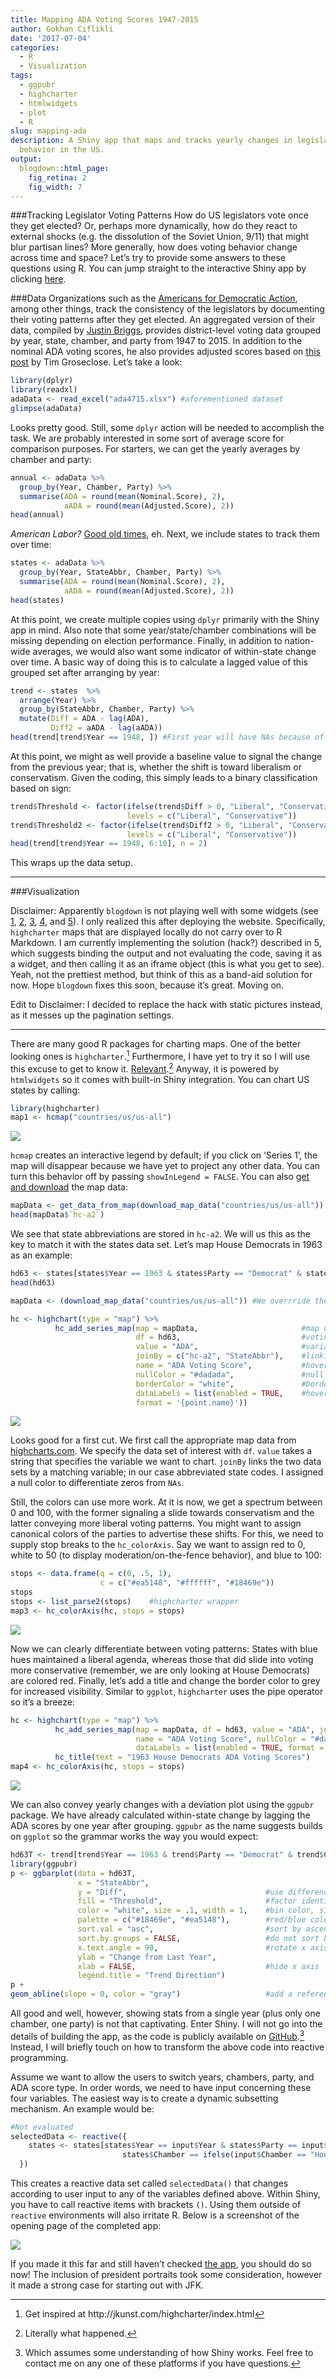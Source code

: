 ```yaml
---
title: Mapping ADA Voting Scores 1947-2015
author: Gokhan Ciflikli
date: '2017-07-04'
categories:
  - R
  - Visualization
tags:
  - ggpubr
  - highcharter
  - htmlwidgets
  - plot
  - R
slug: mapping-ada
description: A Shiny app that maps and tracks yearly changes in legislator voting
  behavior in the US.
output:
  blogdown::html_page:
    fig_retina: 2
    fig_width: 7
---
```

###Tracking Legislator Voting Patterns
How do US legislators vote once they get elected? Or, perhaps more dynamically, how do they react to external shocks (e.g. the dissolution of the Soviet Union, 9/11) that might blur partisan lines? More generally, how does voting behavior change across time and space? Let's try to provide some answers to these questions using R. You can jump straight to the interactive Shiny app by clicking [here](https://gokhan.shinyapps.io/adamap/).

###Data
Organizations such as the [Americans for Democratic Action](http://www.adaction.org/), among other things, track the consistency of the legislators by documenting their voting patterns after they get elected. An aggregated version of their data, compiled by [Justin Briggs](http://trialstravails.blogspot.co.uk/2017/01/adjusted-ada-scores-from-1947-2015.html), provides district-level voting data grouped by year, state, chamber, and party from 1947 to 2015. In addition to the nominal ADA voting scores, he also provides adjusted scores based on [this post](http://timgroseclose.com/adjusted-interest-group-scores/) by Tim Groseclose. Let's take a look:

```r
library(dplyr)
library(readxl)
adaData <- read_excel("ada4715.xlsx") #aforementioned dataset
glimpse(adaData)
```

Looks pretty good. Still, some `dplyr` action will be needed to accomplish the task. We are probably interested in some sort of average score for comparison purposes. For starters, we can get the yearly averages by chamber and party:

```r
annual <- adaData %>%
  group_by(Year, Chamber, Party) %>%
  summarise(ADA = round(mean(Nominal.Score), 2),
            aADA = round(mean(Adjusted.Score), 2))
head(annual)
```

_American Labor?_ [Good old times](http://www.crazywebsite.com/Website-Clipart-Pictures-Videos/American-Patriotic/Marshall_Ramsey_Cartoon_Happy_Labor_Day_Made_In_China-1LG.jpg), eh. Next, we include states to track them over time:

```r
states <- adaData %>%
  group_by(Year, StateAbbr, Chamber, Party) %>%
  summarise(ADA = round(mean(Nominal.Score), 2),
            aADA = round(mean(Adjusted.Score), 2))
head(states)
```

At this point, we create multiple copies using `dplyr` primarily with the Shiny app in mind. Also note that some year/state/chamber combinations will be missing depending on election performance. Finally, in addition to nation-wide averages, we would also want some indicator of within-state change over time. A basic way of doing this is to calculate a lagged value of this grouped set after arranging by year:

```r
trend <- states  %>%
  arrange(Year) %>%
  group_by(StateAbbr, Chamber, Party) %>%
  mutate(Diff = ADA - lag(ADA),
         Diff2 = aADA - lag(aADA))
head(trend[trend$Year == 1948, ]) #First year will have NAs because of the lag structure
```

At this point, we might as well provide a baseline value to signal the change from the previous year; that is, whether the shift is toward liberalism or conservatism. Given the coding, this simply leads to a binary classification based on sign:

```r
trend$Threshold <- factor(ifelse(trend$Diff > 0, "Liberal", "Conservative"),
                          levels = c("Liberal", "Conservative"))
trend$Threshold2 <- factor(ifelse(trend$Diff2 > 0, "Liberal", "Conservative"),
                          levels = c("Liberal", "Conservative"))
head(trend[trend$Year == 1948, 6:10], n = 2)
```

This wraps up the data setup.

---

###Visualization

Disclaimer: Apparently `blogdown` is not playing well with some widgets (see [1](https://github.com/jbkunst/highcharter/issues/283), [2](https://github.com/rstudio/blogdown/issues/20), [3](https://github.com/rstudio/blogdown/issues/88), [4](https://github.com/rstudio/blogdown/issues/38), and [5](https://stackoverflow.com/questions/43594039/dt-package-not-working-with-blogdown-using-hugo-future-imperfect-theme)). I only realized this after deploying the website. Specifically, `highcharter` maps that are displayed locally do not carry over to R Markdown. I am currently implementing the solution (hack?) described in 5, which suggests binding the output and not evaluating the code, saving it as a widget, and then calling it as an iframe object (this is what you get to see). Yeah, not the prettiest method, but think of this as a band-aid solution for now. Hope `blogdown` fixes this soon, because it's great. Moving on.

Edit to Disclaimer: I decided to replace the hack with static pictures instead, as it messes up the pagination settings.

---

There are many good R packages for charting maps. One of the better looking ones is `highcharter`.[^1] Furthermore, I have yet to try it so I will use this excuse to get to know it. [Relevant](https://imgs.xkcd.com/comics/automation.png).[^2] Anyway, it is powered by `htmlwidgets` so it comes with built-in Shiny integration. You can chart US states by calling:

```r
library(highcharter)
map1 <- hcmap("countries/us/us-all")
```

![](/img/map1.png)

`hcmap` creates an interactive legend by default; if you click on 'Series 1', the map will disappear because we have yet to project any other data. You can turn this behavior off by passing `showInLegend = FALSE`. You can also [get and download](http://jkunst.com/highcharter/highmaps.html) the map data:

```r
mapData <- get_data_from_map(download_map_data("countries/us/us-all"))
head(mapData$`hc-a2`)
```

We see that state abbreviations are stored in `hc-a2`. We will us this as the key to match it with the states data set. Let's map House Democrats in 1963 as an example:

```r
hd63 <- states[states$Year == 1963 & states$Party == "Democrat" & states$Chamber == 1, ]
head(hd63)

mapData <- (download_map_data("countries/us/us-all")) #We overrride the version we downloaded in the previous chunk

hc <- highchart(type = "map") %>%
          hc_add_series_map(map = mapData,                       #map data
                            df = hd63,                           #voting score data subset
                            value = "ADA",                       #variable to map from df
                            joinBy = c("hc-a2", "StateAbbr"),    #linking map and data by state
                            name = "ADA Voting Score",           #hover title
                            nullColor = "#dadada",               #null color for NAs
                            borderColor = "white",               #border outline color
                            dataLabels = list(enabled = TRUE,    #hover data display
                            format = '{point.name}'))    
```

![](/img/map2.png)

Looks good for a first cut. We first call the appropriate map data from [highcharts.com](https://code.highcharts.com/mapdata/). We specify the data set of interest with `df`. `value` takes a string that specifies the variable we want to chart. `joinBy` links the two data sets by a matching variable; in our case abbreviated state codes. I assigned a null color to differentiate zeros from `NAs`.

Still, the colors can use more work. At it is now, we get a spectrum between 0 and 100, with the former signaling a slide towards conservatism and the latter conveying more liberal voting patterns. You might want to assign canonical colors of the parties to advertise these shifts. For this, we need to supply stop breaks to the `hc_colorAxis`. Say we want to assign red to 0, white to 50 (to display moderation/on-the-fence behavior), and blue to 100:

```r
stops <- data.frame(q = c(0, .5, 1),
                    c = c("#ea5148", "#ffffff", "#18469e"))
stops
stops <- list_parse2(stops)    #highcharter wrapper
map3 <- hc_colorAxis(hc, stops = stops)
```

![](/img/map3.png)

Now we can clearly differentiate between voting patterns: States with blue hues maintained a liberal agenda, whereas those that did slide into voting more conservative (remember, we are only looking at House Democrats) are colored red. Finally, let's add a title and change the border color to grey for increased visibility. Similar to `ggplot`, `highcharter` uses the pipe operator so it's a breeze:

```r
hc <- highchart(type = "map") %>%
          hc_add_series_map(map = mapData, df = hd63, value = "ADA", joinBy = c("hc-a2", "StateAbbr"),    
                            name = "ADA Voting Score", nullColor = "#dadada", borderColor = "grey", borderWidth = .2,   
                            dataLabels = list(enabled = TRUE, format = '{point.name}')) %>%
          hc_title(text = "1963 House Democrats ADA Voting Scores")
map4 <- hc_colorAxis(hc, stops = stops)
```

![](/img/map4.png)

We can also convey yearly changes with a deviation plot using the `ggpubr` package. We have already calculated within-state change by lagging the ADA scores by one year after grouping. `ggpubr` as the name suggests builds on `ggplot` so the grammar works the way you would expect:

```r
hd63T <- trend[trend$Year == 1963 & trend$Party == "Democrat" & trend$Chamber == 1, ]
library(ggpubr)
p <- ggbarplot(data = hd63T,
               x = "StateAbbr",
               y = "Diff",                               #use difference in nominal score
               fill = "Threshold",                       #factor identifying negative/positive scores
               color = "white", size = .1, width = 1,    #bin color, size, outline
               palette = c("#18469e", "#ea5148"),        #red/blue colorway
               sort.val = "asc",                         #sort by ascending value
               sort.by.groups = FALSE,                   #do not sort by group
               x.text.angle = 90,                        #rotate x axis text
               ylab = "Change from Last Year",
               xlab = FALSE,                             #hide x axis
               legend.title = "Trend Direction")
p +
geom_abline(slope = 0, color = "gray")                   #add a reference line at zero
```

All good and well, however, showing stats from a single year (plus only one chamber, one party) is not that captivating. Enter Shiny. I will not go into the details of building the app, as the code is publicly available on [GitHub](https://github.com/ciflikli/adamap).[^3] Instead, I will briefly touch on how to transform the above code into reactive programming.

Assume we want to allow the users to switch years, chambers, party, and ADA score type. In order words, we need to have input concerning these four variables. The easiest way is to create a dynamic subsetting mechanism. An example would be:

```r
#Not evaluated
selectedData <- reactive({
    states <- states[states$Year == input$Year & states$Party == input$Party &
                         states$Chamber == ifelse(input$Chamber == "House", 1, 2), ]
  })
```

This creates a reactive data set called `selectedData()` that changes according to user input to any of the variables defined above. Within Shiny, you have to call reactive items with brackets `()`. Using them outside of `reactive` environments will also irritate R. Below is a screenshot of the opening page of the completed app:

![](/img/app2.png)

If you made it this far and still haven't checked [the app](https://gokhan.shinyapps.io/adamap/), you should do so now! The inclusion of president portraits took some consideration, however it made a strong case for starting out with JFK.

[^1]: Get inspired at http://jkunst.com/highcharter/index.html
[^2]: Literally what happened.
[^3]: Which assumes some understanding of how Shiny works. Feel free to contact me on any one of these platforms if you have questions.